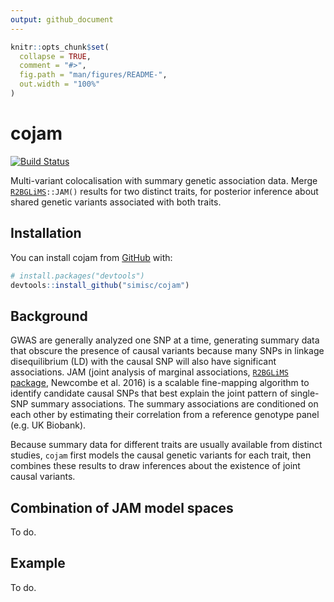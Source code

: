 ```yaml
---
output: github_document
---
```


<!-- README.md is generated from README.Rmd. Please edit that file -->

```r
knitr::opts_chunk$set(
  collapse = TRUE,
  comment = "#>",
  fig.path = "man/figures/README-",
  out.width = "100%"
)
```

# cojam

[![Build Status](https://travis-ci.com/simisc/cojam.svg?branch=master)](https://travis-ci.com/simisc/cojam)

Multi-variant colocalisation with summary genetic association data. Merge [`R2BGLiMS`](https://github.com/pjnewcombe/R2BGLiMS "R2BGLiMS")`::JAM()` results for two distinct traits, for posterior inference about shared genetic variants associated with both traits.

## Installation

You can install cojam from [GitHub](https://github.com/) with:

```r
# install.packages("devtools")
devtools::install_github("simisc/cojam")
```

## Background

GWAS are generally analyzed one SNP at a time, generating summary data that obscure the presence of causal variants because many SNPs in linkage disequilibrium (LD) with the causal SNP will also have significant associations. JAM (joint analysis of marginal associations, [`R2BGLiMS` package](https://github.com/pjnewcombe/R2BGLiMS "R2BGLiMS"), Newcombe et al. 2016) is a scalable fine-mapping algorithm to identify candidate causal SNPs that best explain the joint pattern of single-SNP summary associations. The summary associations are conditioned on each other by estimating their correlation from a reference genotype panel (e.g. UK Biobank).

Because summary data for different traits are usually available from distinct studies, `cojam` first models the causal genetic variants for each trait, then combines these results to draw inferences about the existence of joint causal variants.

## Combination of JAM model spaces

To do.

## Example

To do.
